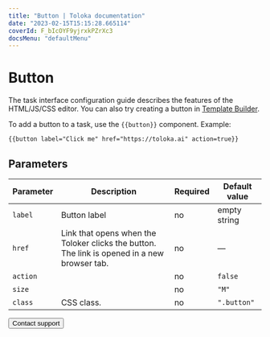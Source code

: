 ```yaml
---
title: "Button | Toloka documentation"
date: "2023-02-15T15:15:28.665114"
coverId: F_bIcOYF9yjrxkPZrXc3
docsMenu: "defaultMenu"
---
```



# Button

<Note mode="note" title="Note">

The task interface configuration guide describes the features of the HTML/JS/CSS editor. You can also try creating a button in [Template Builder](/docs/template-builder/reference/field.button-radio).

</Note>

To add a button to a task, use the `{{button}}` component. Example:

```plaintext
{{button label="Click me" href="https://toloka.ai" action=true}}
```

## Parameters

**Parameter**|**Description**|**Required**|**Default value**
----- | ----- | ----- | -----
`label`| Button label | no | empty string
`href`| Link that opens when the Toloker clicks the button. The link is opened in a new browser tab. | no | —
`action`| <ButtonTable1/>| no | `false`
`size`| <ButtonTable2/>| no | `"M"`
`class`| CSS class. | no | `".button"`

<Button view="defaultInverse" size="l" type="link" url="/docs/guide/troubleshooting/support?form-source=guide-t-components-button">Contact support</Button>
